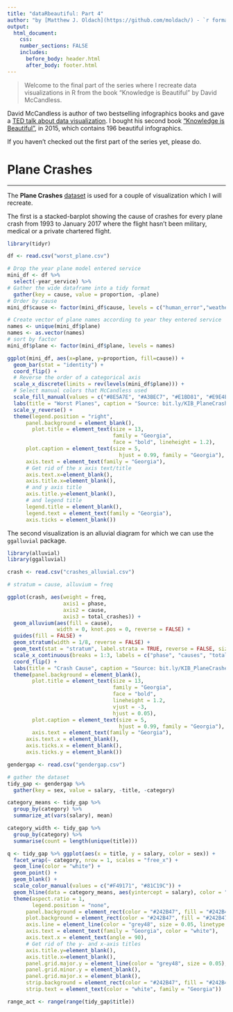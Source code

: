 ---
title: "dataRbeautiful: Part 4"
author: "by [Matthew J. Oldach](https://github.com/moldach/) - `r format(Sys.time(), '%d %B %Y')`"
output: 
  html_document:
    css: 
    number_sections: FALSE
    includes:
      before_body: header.html
      after_body: footer.html
---
> Welcome to the final part of the series where I recreate data visualizations in R from the book "Knowledge is Beautiful" by David McCandless. 

David McCandless is author of two bestselling infographics books and gave a [TED talk about data visualization](http://www.ted.com/talks/david_mccandless_the_beauty_of_data_visualization). I bought his second book ["Knowledge is Beautiful"](https://informationisbeautiful.net/2014/knowledge-is-beautiful/), in 2015, which contains 196 beautiful infographics.

If you haven't checked out the first part of the series yet, please do.

# Plane Crashes
***
The **Plane Crashes** [dataset](https://docs.google.com/spreadsheets/d/1RT25s5oCsHJrahZkL6KWxAa2ZM9kD2aRakN9Cil_vHQ/edit#gid=11) is used for a couple of visualization which I will recreate. 

The first is a stacked-barplot showing the cause of crashes for every plane crash from 1993 to January 2017 where the flight hasn't been military, medical or a private chartered flight.

```{r}
library(tidyr)

df <- read.csv("worst_plane.csv")

# Drop the year plane model entered service
mini_df <- df %>% 
  select(-year_service) %>% 
# Gather the wide dataframe into a tidy format
  gather(key = cause, value = proportion, -plane)
# Order by cause
mini_df$cause <- factor(mini_df$cause, levels = c("human_error","weather", "mechanical", "unknown", "criminal"), ordered = TRUE)

# Create vector of plane names according to year they entered service
names <- unique(mini_df$plane)
names <- as.vector(names)
# sort by factor
mini_df$plane <- factor(mini_df$plane, levels = names)

ggplot(mini_df, aes(x=plane, y=proportion, fill=cause)) +
  geom_bar(stat = "identity") +
  coord_flip() +
  # Reverse the order of a categorical axis
  scale_x_discrete(limits = rev(levels(mini_df$plane))) +
  # Select manual colors that McCandless used
  scale_fill_manual(values = c("#8E5A7E", "#A3BEC7", "#E1BD81", "#E9E4E0", "#74756F"), labels = c("Human Error", "Weather", "Mechanical", "Unknown", "Criminal")) +
  labs(title = "Worst Planes", caption = "Source: bit.ly/KIB_PlaneCrashes") +
  scale_y_reverse() +
  theme(legend.position = "right",
      panel.background = element_blank(),
        plot.title = element_text(size = 13, 
                                  family = "Georgia", 
                                  face = "bold", lineheight = 1.2),
      plot.caption = element_text(size = 5,
                                    hjust = 0.99, family = "Georgia"),
      axis.text = element_text(family = "Georgia"), 
      # Get rid of the x axis text/title 
      axis.text.x=element_blank(),
      axis.title.x=element_blank(),
      # and y axis title
      axis.title.y=element_blank(),
      # and legend title
      legend.title = element_blank(),
      legend.text = element_text(family = "Georgia"),
      axis.ticks = element_blank())
```

The second visualization is an alluvial diagram for which we can use the `ggalluvial` package.

```{r}
library(alluvial)
library(ggalluvial)

crash <- read.csv("crashes_alluvial.csv")

# stratum = cause, alluvium = freq

ggplot(crash, aes(weight = freq,
                  axis1 = phase,
                  axis2 = cause,
                  axis3 = total_crashes)) +
  geom_alluvium(aes(fill = cause),
                width = 0, knot.pos = 0, reverse = FALSE) +
  guides(fill = FALSE) +
  geom_stratum(width = 1/8, reverse = FALSE) +
  geom_text(stat = "stratum", label.strata = TRUE, reverse = FALSE, size = 2.5) +
  scale_x_continuous(breaks = 1:3, labels = c("phase", "causes", "total crashes")) +
  coord_flip() +
  labs(title = "Crash Cause", caption = "Source: bit.ly/KIB_PlaneCrashes") +
  theme(panel.background = element_blank(),
        plot.title = element_text(size = 13, 
                                  family = "Georgia", 
                                  face = "bold",
                                  lineheight = 1.2,
                                  vjust = -3,
                                  hjust = 0.05), 
        plot.caption = element_text(size = 5,
                                    hjust = 0.99, family = "Georgia"),  
        axis.text = element_text(family = "Georgia"),
      axis.text.x = element_blank(),
      axis.ticks.x = element_blank(),
      axis.ticks.y = element_blank())
```

```{r}
gendergap <- read.csv("gendergap.csv")

# gather the dataset
tidy_gap <- gendergap %>% 
  gather(key = sex, value = salary, -title, -category)

category_means <- tidy_gap %>% 
  group_by(category) %>%
  summarize_at(vars(salary), mean)

category_width <- tidy_gap %>% 
  group_by(category) %>% 
  summarise(count = length(unique(title)))

q <- tidy_gap %>% ggplot(aes(x = title, y = salary, color = sex)) +
  facet_wrap(~ category, nrow = 1, scales = "free_x") +
  geom_line(color = "white") +
  geom_point() +
  geom_blank() +
  scale_color_manual(values = c("#F49171", "#81C19C")) +
  geom_hline(data = category_means, aes(yintercept = salary), color = "white", alpha = 0.6, size = 1) +
  theme(aspect.ratio = 1, 
        legend.position = "none",
      panel.background = element_rect(color = "#242B47", fill = "#242B47"),
      plot.background = element_rect(color = "#242B47", fill = "#242B47"),
      axis.line = element_line(color = "grey48", size = 0.05, linetype = "dotted"),
      axis.text = element_text(family = "Georgia", color = "white"),
      axis.text.x = element_text(angle = 90),
      # Get rid of the y- and x-axis titles
      axis.title.y=element_blank(),
      axis.title.x=element_blank(),
      panel.grid.major.y = element_line(color = "grey48", size = 0.05),
      panel.grid.minor.y = element_blank(),
      panel.grid.major.x = element_blank(),
      strip.background = element_rect(color = "#242B47", fill = "#242B47"),
      strip.text = element_text(color = "white", family = "Georgia"))

range_act <- range(range(tidy_gap$title))


```